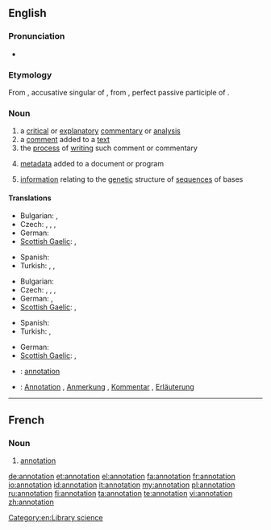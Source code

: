 ==English==

===Pronunciation===
* {{rhymes|eɪʃən}}

===Etymology===
From {{etyl|la}} {{term|annotationem|annotātiōnem||lang=la}}, accusative singular of {{term|annotatio|annotātiō|remark, annotation|lang=la}}, from {{term|annotatus|annotātus||lang=la}}, perfect passive participle of {{term|annoto|annotō|note down, remark|lang=la}}.

===Noun===
{{wikipedia}}
{{en-noun}}

# a [[critical]] or [[explanatory]] [[commentary]] or [[analysis]]
# a [[comment]] added to a [[text]]
# the [[process]] of [[writing]] such comment or commentary
# {{computing}} [[metadata]] added to a document or program
# {{genetics}} [[information]] relating to the [[genetic]] structure of [[sequence]]s of bases

====Translations====
{{trans-top|critical or explanatory commentary or analysis}}
* Bulgarian: {{t+|bg|коментар}},  {{t|bg|анотация}}
* Czech: {{t+|cs|anotace|f}}, {{t-|cs|poznámka|f}}, {{t-|cs|vysvětlivka|f}}, {{t-|cs|komentář|m}}
* German: {{t|de|Kommentar|m}}
* [[Scottish Gaelic]]: {{t-|gd|mìneachadh|m|xs=Scottish Gaelic}}, {{t-|gd|notachadh|m|xs=Scottish Gaelic}}
{{trans-mid}}
* Spanish: {{t|es|anotación|f}}
* Turkish: {{t|tr|belirtim}}, {{t|tr|açıklayıcı not}}, {{t|tr|bilgi notu}}
{{trans-bottom}}

{{trans-top|comment added to a text}}
* Bulgarian: {{t|bg|обяснителна бележка}}
* Czech: {{t+|cs|anotace|f}}, {{t-|cs|poznámka|f}}, {{t-|cs|vysvětlivka|f}}, {{t-|cs|komentář|m}}
* German: {{t|de|Anmerkung|f}}, {{t|de|Bemerkung|f}}
* [[Scottish Gaelic]]: {{t-|gd|mìneachadh|m|xs=Scottish Gaelic}}, {{t-|gd|notachadh|m|xs=Scottish Gaelic}}
{{trans-mid}}
* Spanish: {{t|es|anotación|f}}
* Turkish: {{t|tr|dipnot}}, {{t|tr|hāşiye}}
{{trans-bottom}}

{{trans-top|process of writing a comment or commentary}}
* German: {{t|de|Kommentierung|f}}
* [[Scottish Gaelic]]: {{t-|gd|mìneachadh|m|xs=Scottish Gaelic}}, {{t-|gd|notachadh|m|xs=Scottish Gaelic}}
{{trans-mid}}
{{trans-bottom}}

{{checktrans-top}}
* {{ttbc|fr}}: [[#French|annotation]] {{f}}
{{trans-mid}}
* {{ttbc|de}}: [[Annotation]] {{f}}, [[Anmerkung]] {{f}}, [[Kommentar]] {{m}}, [[Erläuterung]] {{f}}
{{trans-bottom}}

[[Category:en:Library science]]

----

==French==

===Noun===
{{fr-noun|f}}

# [[#Noun|annotation]]

[[de:annotation]]
[[et:annotation]]
[[el:annotation]]
[[fa:annotation]]
[[fr:annotation]]
[[io:annotation]]
[[id:annotation]]
[[it:annotation]]
[[my:annotation]]
[[pl:annotation]]
[[ru:annotation]]
[[fi:annotation]]
[[ta:annotation]]
[[te:annotation]]
[[vi:annotation]]
[[zh:annotation]]